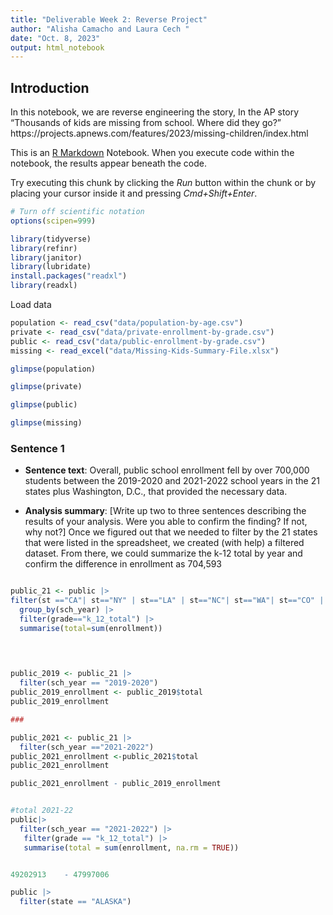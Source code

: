```yaml
---
title: "Deliverable Week 2: Reverse Project"
author: "Alisha Camacho and Laura Cech "
date: "Oct. 8, 2023"
output: html_notebook
---
```

## Introduction 

In this notebook, we are reverse engineering the story, In the AP story "Thousands of kids are missing from school. Where did they go?" https://projects.apnews.com/features/2023/missing-children/index.html

This is an [R Markdown](http://rmarkdown.rstudio.com) Notebook. When you execute code within the notebook, the results appear beneath the code. 

Try executing this chunk by clicking the *Run* button within the chunk or by placing your cursor inside it and pressing *Cmd+Shift+Enter*. 

```r
# Turn off scientific notation
options(scipen=999)

library(tidyverse)
library(refinr)
library(janitor)
library(lubridate)
install.packages("readxl")
library(readxl)

```

Load data

```r
population <- read_csv("data/population-by-age.csv")
private <- read_csv("data/private-enrollment-by-grade.csv")
public <- read_csv("data/public-enrollment-by-grade.csv")
missing <- read_excel("data/Missing-Kids-Summary-File.xlsx")
```

```r
glimpse(population)
```
```r
glimpse(private)
```
```r
glimpse(public)
```
```r
glimpse(missing)
```


### Sentence 1

* **Sentence text**: Overall, public school enrollment fell by over 700,000 students between the 2019-2020 and 2021-2022 school years in the 21 states plus Washington, D.C., that provided the necessary data.

* **Analysis summary**: [Write up two to three sentences describing the results of your analysis.  Were you able to confirm the finding? If not, why not?] Once we figured out that we needed to filter by the 21 states that were listed in the spreadsheet, we created (with help) a filtered dataset. From there, we could summarize the k-12 total by year and confirm the difference in enrollment as 704,593

```r


```


```r
public_21 <- public |>
filter(st =="CA"| st=="NY" | st=="LA" | st=="NC"| st=="WA"| st=="CO" | st=="GA" | st=="MN" | st=="WI" | st=="NH" | st=="MA" | st=="MT" | st=="DE"| st=="ND" | st=="DC" | st=="SD" | st=="SC" | st=="NE" | st=="RI" | st=="TN" | st=="PA" | st=="FL") |>
  group_by(sch_year) |>
  filter(grade=="k_12_total") |>
  summarise(total=sum(enrollment))
 

  
```


```r


public_2019 <- public_21 |>
  filter(sch_year == "2019-2020")
public_2019_enrollment <- public_2019$total
public_2019_enrollment

###

public_2021 <- public_21 |>
  filter(sch_year =="2021-2022")
public_2021_enrollment <-public_2021$total
public_2021_enrollment

public_2021_enrollment - public_2019_enrollment



```

```r
#total 2021-22
public|>
  filter(sch_year == "2021-2022") |>
   filter(grade == "k_12_total") |>
   summarise(total = sum(enrollment, na.rm = TRUE))



```

```r
49202913	- 47997006	
```


```r
public |>
  filter(state == "ALASKA") 
  
```

